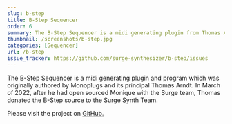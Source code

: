 ```yaml
---
slug: b-step
title: B-Step Sequencer
order: 6
summary: The B-Step Sequencer is a midi generating plugin from Thomas Arndt which became open source in March 2022.
thumbnail: /screenshots/b-step.jpg
categories: [Sequencer]
url: /b-step
issue_tracker: https://github.com/surge-synthesizer/b-step/issues
---
```


The B-Step Sequencer is a midi generating plugin and program which was originally authored by Monoplugs and its principal Thomas Arndt. In March of 2022, after he had open sourced Monique with the Surge team, Thomas donated the B-Step source to the Surge Synth Team.

Please visit the project on [GitHub.](https://github.com/surge-synthesizer/b-step)
